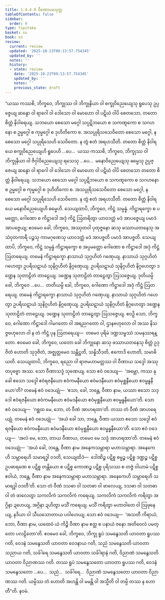 ```yaml
---
title: 1.4.4.9 ဝီဏောပမသုတ္တ
tableOfContents: false
sidebar:
  order: 9
type: tipitaka
basket: su
book: sn
review:
  current: review
  updated: '2025-10-23T09:13:57.754345'
  updated_by: ''
  notes: ''
  history:
  - state: review
    date: '2025-10-23T09:13:57.754345'
    updated_by: ''
    notes: ''
    previous_state: draft
---
```



<ReviewStatus review={frontmatter.review} showDetails={true} />

<HypothesisAnnotation frontmatter={frontmatter} />

<DynamicBreadcrumb />

<Division number="246" book="sn" e="ch" v="18" p="316">

<Paragraph number="1067" book="sn">
“ယဿ ကဿစိ, ဘိက္ခဝေ, ဘိက္ခုဿ ဝါ ဘိက္ခုနိယာ ဝါ စက္ခုဝိညေယျေသု ရူပေသု ဥပ္ပဇ္ဇေယျ ဆန္ဒော ဝါ ရာဂေါ ဝါ ဒေါသော ဝါ မောဟော ဝါ ပဋိဃံ ဝါပိ စေတသော, တတော စိတ္တံ နိဝါရေယျ. သဘယော စေသော မဂ္ဂေါ သပ္ပဋိဘယော စ သကဏ္ဋကော စ သဂဟနော စ ဥမ္မဂ္ဂေါ စ ကုမ္မဂ္ဂေါ စ ဒုဟိတိကော စ. အသပ္ပုရိသသေဝိတော စေသော မဂ္ဂေါ, န စေသော မဂ္ဂေါ သပ္ပုရိသေဟိ သေဝိတော. န တွံ ဧတံ အရဟသီတိ. တတော စိတ္တံ နိဝါရယေ စက္ခုဝိညေယျေဟိ ရူပေဟိ …ပေ…  ယဿ ကဿစိ, ဘိက္ခဝေ, ဘိက္ခုဿ ဝါ ဘိက္ခုနိယာ ဝါ ဇိဝှါဝိညေယျေသု ရသေသု …ပေ…  မနောဝိညေယျေသု ဓမ္မေသု ဥပ္ပဇ္ဇေယျ ဆန္ဒော ဝါ ရာဂေါ ဝါ ဒေါသော ဝါ မောဟော ဝါ ပဋိဃံ ဝါပိ စေတသော တတော စိတ္တံ နိဝါရေယျ. သဘယော စေသော မဂ္ဂေါ သပ္ပဋိဘယော စ သကဏ္ဋကော စ သဂဟနော စ ဥမ္မဂ္ဂေါ စ ကုမ္မဂ္ဂေါ စ ဒုဟိတိကော စ. အသပ္ပုရိသသေဝိတော စေသော မဂ္ဂေါ, န စေသော မဂ္ဂေါ သပ္ပုရိသေဟိ သေဝိတော. န တွံ ဧတံ အရဟသီတိ. တတော စိတ္တံ နိဝါရယေ မနောဝိညေယျေဟိ ဓမ္မေဟိ.
</Paragraph>

<Paragraph number="1068" book="sn">
သေယျထာပိ, ဘိက္ခဝေ, ကိဋ္ဌံ သမ္ပန္နံ. ကိဋ္ဌာရက္ခော စ ပမတ္တော, ဂေါဏော စ ကိဋ္ဌာဒေါ အဒုံ ကိဋ္ဌံ ဩတရိတွာ ယာဝဒတ္ထံ မဒံ အာပဇ္ဇေယျ ပမာဒံ အာပဇ္ဇေယျ; ဧဝမေဝ ခေါ, ဘိက္ခဝေ, အဿုတဝါ ပုထုဇ္ဇနော ဆသု ဖဿာယတနေသု အသံဝုတကာရီ ပဉ္စသု ကာမဂုဏေသု ယာဝဒတ္ထံ မဒံ အာပဇ္ဇတိ ပမာဒံ အာပဇ္ဇတိ.
</Paragraph>

<Paragraph number="1069" book="sn">
သေယျထာပိ, ဘိက္ခဝေ, ကိဋ္ဌံ သမ္ပန္နံ ကိဋ္ဌာရက္ခော စ အပ္ပမတ္တော ဂေါဏော စ ကိဋ္ဌာဒေါ အဒုံ ကိဋ္ဌံ ဩတရေယျ. တမေနံ ကိဋ္ဌာရက္ခော နာသာယံ သုဂ္ဂဟိတံ ဂဏှေယျ. နာသာယံ သုဂ္ဂဟိတံ ဂဟေတွာ ဥပရိဃဋာယံ သုနိဂ္ဂဟိတံ နိဂ္ဂဏှေယျ. ဥပရိဃဋာယံ သုနိဂ္ဂဟိတံ နိဂ္ဂဟေတွာ ဒဏ္ဍေန သုတာဠိတံ တာဠေယျ. ဒဏ္ဍေန သုတာဠိတံ တာဠေတွာ ဩသဇ္ဇေယျ. ဒုတိယမ္ပိ ခေါ, ဘိက္ခဝေ …ပေ…  တတိယမ္ပိ ခေါ, ဘိက္ခဝေ, ဂေါဏော ကိဋ္ဌာဒေါ အဒုံ ကိဋ္ဌံ ဩတရေယျ. တမေနံ ကိဋ္ဌာရက္ခော နာသာယံ သုဂ္ဂဟိတံ ဂဏှေယျ. နာသာယံ သုဂ္ဂဟိတံ ဂဟေတွာ ဥပရိဃဋာယံ သုနိဂ္ဂဟိတံ နိဂ္ဂဏှေယျ. ဥပရိဃဋာယံ သုနိဂ္ဂဟိတံ နိဂ္ဂဟေတွာ ဒဏ္ဍေန သုတာဠိတံ တာဠေယျ. ဒဏ္ဍေန သုတာဠိတံ တာဠေတွာ ဩသဇ္ဇေယျ. ဧဝဉှိ သော, ဘိက္ခဝေ, ဂေါဏော ကိဋ္ဌာဒေါ ဂါမဂတော ဝါ အရညဂတော ဝါ, ဌာနဗဟုလော ဝါ အဿ နိသဇ္ဇဗဟုလော ဝါ န တံ ကိဋ္ဌံ ပုန ဩတရေယျ—  တမေဝ ပုရိမံ ဒဏ္ဍသမ္ဖဿံ သမနုဿရန္တော. ဧဝမေဝ ခေါ, ဘိက္ခဝေ, ယတော ခေါ ဘိက္ခုနော ဆသု ဖဿာယတနေသု စိတ္တံ ဥဒုဇိတံ ဟောတိ သုဒုဇိတံ, အဇ္ဈတ္တမေဝ သန္တိဋ္ဌတိ, သန္နိသီဒတိ, ဧကောဒိ ဟောတိ, သမာဓိယတိ.
</Paragraph>

<Paragraph number="1070" book="sn">
သေယျထာပိ, ဘိက္ခဝေ, ရညော ဝါ ရာဇမဟာမတ္တဿ ဝါ ဝီဏာယ သဒ္ဒေါ အဿုတပုဗ္ဗော အဿ. သော ဝီဏာသဒ္ဒံ သုဏေယျ. သော ဧဝံ ဝဒေယျ—  ‘အမ္ဘော, ကဿ နု ခေါ ဧသော သဒ္ဒေါ ဧဝံရဇနီယော ဧဝံကမနီယော ဧဝံမဒနီယော ဧဝံမုစ္ဆနီယော ဧဝမ္ဗန္ဓနီယော’တိ? တမေနံ ဧဝံ ဝဒေယျုံ—  ‘ဧသာ, ခေါ, ဘန္တေ, ဝီဏာ နာမ, ယဿာ ဧသော သဒ္ဒေါ ဧဝံရဇနီယော ဧဝံကမနီယော ဧဝံမဒနီယော ဧဝံမုစ္ဆနီယော ဧဝမ္ဗန္ဓနီယော’တိ. သော ဧဝံ ဝဒေယျ—  ‘ဂစ္ဆထ မေ, ဘော, တံ ဝီဏံ အာဟရထာ’တိ. တဿ တံ ဝီဏံ အာဟရေယျုံ. တမေနံ ဧဝံ ဝဒေယျုံ—  ‘အယံ ခေါ သာ, ဘန္တေ, ဝီဏာ ယဿာ ဧသော သဒ္ဒေါ ဧဝံရဇနီယော ဧဝံကမနီယော ဧဝံမဒနီယော ဧဝံမုစ္ဆနီယော ဧဝမ္ဗန္ဓနီယော’တိ. သော ဧဝံ ဝဒေယျ—  ‘အလံ မေ, ဘော, တာယ ဝီဏာယ, တမေဝ မေ သဒ္ဒံ အာဟရထာ’တိ. တမေနံ ဧဝံ ဝဒေယျုံ—  ‘အယံ ခေါ, ဘန္တေ, ဝီဏာ နာမ အနေကသမ္ဘာရာ မဟာသမ္ဘာရာ. အနေကေဟိ သမ္ဘာရေဟိ သမာရဒ္ဓါ ဝဒတိ, သေယျထိဒံ—  ဒေါဏိဉ္စ ပဋိစ္စ စမ္မဉ္စ ပဋိစ္စ ဒဏ္ဍဉ္စ ပဋိစ္စ ဥပဓာရဏေ စ ပဋိစ္စ တန္တိယော စ ပဋိစ္စ ကောဏဉ္စ ပဋိစ္စ ပုရိသဿ စ တဇ္ဇံ ဝါယာမံ ပဋိစ္စ ဧဝါယံ, ဘန္တေ, ဝီဏာ နာမ အနေကသမ္ဘာရာ မဟာသမ္ဘာရာ. အနေကေဟိ သမ္ဘာရေဟိ သမာရဒ္ဓါ ဝဒတီ’တိ. သော တံ ဝီဏံ ဒသဓာ ဝါ သတဓာ ဝါ ဖာလေယျ, ဒသဓာ ဝါ သတဓာ ဝါ တံ ဖာလေတွာ သကလိကံ သကလိကံ ကရေယျ. သကလိကံ သကလိကံ ကရိတွာ အဂ္ဂိနာ ဍဟေယျ, အဂ္ဂိနာ ဍဟိတွာ မသိံ ကရေယျ. မသိံ ကရိတွာ မဟာဝါတေ ဝါ ဩဖုနေယျ, နဒိယာ ဝါ သီဃသောတာယ ပဝါဟေယျ. သော ဧဝံ ဝဒေယျ—  ‘အသတီ ကိရာယံ, ဘော, ဝီဏာ နာမ, ယထေဝံ ယံ ကိဉ္စိ ဝီဏာ နာမ ဧတ္ထ စ ပနာယံ ဇနော အတိဝေလံ ပမတ္တော ပလဠိတော’တိ. ဧဝမေဝ ခေါ, ဘိက္ခဝေ, ဘိက္ခု ရူပံ သမနွေသတိ ယာဝတာ ရူပဿ ဂတိ, ဝေဒနံ သမနွေသတိ ယာဝတာ ဝေဒနာယ ဂတိ, သညံ သမနွေသတိ ယာဝတာ သညာယ ဂတိ, သင်္ခါရေ သမနွေသတိ ယာဝတာ သင်္ခါရာနံ ဂတိ, ဝိညာဏံ သမနွေသတိ ယာဝတာ ဝိညာဏဿ ဂတိ. တဿ ရူပံ သမနွေသတော ယာဝတာ ရူပဿ ဂတိ, ဝေဒနံ သမနွေသတော …ပေ…  သညံ…  သင်္ခါရေ…  ဝိညာဏံ သမနွေသတော ယာဝတာ ဝိညာဏဿ ဂတိ. ယမ္ပိဿ တံ ဟောတိ အဟန္တိ ဝါ မမန္တိ ဝါ အသ္မီတိ ဝါ တမ္ပိ တဿ န ဟောတီ”တိ.

</Paragraph>
</Division>

<Paragraph number="1071" type="center" book="sn">
နဝမံ.
</Paragraph>